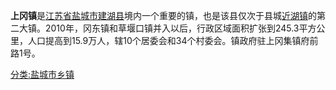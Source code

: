 {{unreferenced|time=2011-08-22T02:35:47+00:00}}
'''上冈镇'''是[[江苏省|江苏省]][[盐城市|盐城市]][[建湖县|建湖县]]境内一个重要的镇，也是该县仅次于县城[[近湖镇|近湖镇]]的第二大镇。2010年，冈东镇和草堰口镇并入以后，行政区域面积扩张到245.3平方公里，人口提高到15.9万人，辖10个居委会和34个村委会。镇政府驻上冈集镇府前路1号。

{{建湖县行政区划}}

[[分类:盐城市乡镇|分类:盐城市乡镇]]